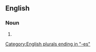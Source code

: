 ==English==

===Noun===
{{head|en|noun form}}

# {{plural of|en|abortiveness}}

[[Category:English plurals ending in "-es"]]